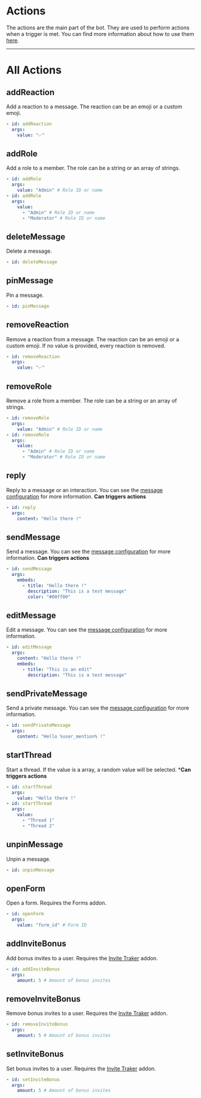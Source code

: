 # Actions
The actions are the main part of the bot. They are used to perform actions when a trigger is met. You can find more information about how to use them [here](/itsmybot/scripting/).

---
# All Actions

## addReaction
Add a reaction to a message. The reaction can be an emoji or a custom emoji.

```yaml
- id: addReaction
  args:
    value: "✅"
```

## addRole
Add a role to a member. The role can be a string or an array of strings.

```yaml
- id: addRole
  args:
    value: "Admin" # Role ID or name
- id: addRole
  args:
    value:
      - "Admin" # Role ID or name
      - "Moderator" # Role ID or name
```

## deleteMessage
Delete a message.

```yaml
- id: deleteMessage
```

## pinMessage
Pin a message.

```yaml
- id: pinMessage
```

## removeReaction
Remove a reaction from a message. The reaction can be an emoji or a custom emoji. If no value is provided, every reaction is removed.

```yaml
- id: removeReaction
  args:
    value: "✅"
```

## removeRole
Remove a role from a member. The role can be a string or an array of strings.

```yaml
- id: removeRole
  args:
    value: "Admin" # Role ID or name
- id: removeRole
  args:
    value:
      - "Admin" # Role ID or name
      - "Moderator" # Role ID or name
```

## reply
Reply to a message or an interaction. You can see the [message configuration](/itsmybot/configuration/message) for more information.
**Can triggers actions**

```yaml
- id: reply
  args:
    content: "Hello there !"
```
## sendMessage
Send a message. You can see the [message configuration](/itsmybot/configuration/message) for more information.
**Can triggers actions**

```yaml
- id: sendMessage
  args:
    embeds:
      - title: "Hello there !"
        description: "This is a test message"
        color: "#00ff00"
```

## editMessage
Edit a message. You can see the [message configuration](/itsmybot/configuration/message) for more information.

```yaml
- id: editMessage
  args:
    content: "Hello there !"
    embeds:
      - title: "This is an edit"
        description: "This is a test message"
```

## sendPrivateMessage
Send a private message. You can see the [message configuration](/itsmybot/configuration/message) for more information.

```yaml
- id: sendPrivateMessage
  args:
    content: "Hello %user_mention% !"
```

## startThread
Start a thread. If the value is a array, a random value will be selected.
***Can triggers actions**

```yaml
- id: startThread
  args:
    value: "Hello there !"
- id: startThread
  args:
    value:
      - "Thread 1"
      - "Thread 2"
```

## unpinMessage
Unpin a message.

```yaml
- id: unpinMessage
```

## openForm
Open a form. Requires the Forms addon.

```yaml
- id: openForm
  args:
    value: "form_id" # Form ID
```

## addInviteBonus
Add bonus invites to a user. Requires the [Invite Traker](/itsmybot/addons/invites/) addon.

```yaml
- id: addInviteBonus
  args:
    amount: 5 # Amount of bonus invites
```

## removeInviteBonus
Remove bonus invites to a user. Requires the [Invite Traker](/itsmybot/addons/invites/) addon.

```yaml
- id: removeInviteBonus
  args:
    amount: 5 # Amount of bonus invites
```
## setInviteBonus
Set bonus invites to a user. Requires the [Invite Traker](/itsmybot/addons/invites/) addon.

```yaml
- id: setInviteBonus
  args:
    amount: 5 # Amount of bonus invites
```